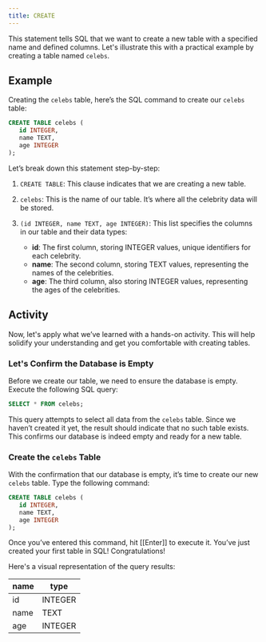 ```yaml
---
title: CREATE
---
```


This statement tells SQL that we want to create a new table with a specified name and defined columns. Let's illustrate this with a practical example by creating a table named `celebs`.

## Example

Creating the `celebs` table, here’s the SQL command to create our `celebs` table:

```sql
CREATE TABLE celebs (
   id INTEGER,
   name TEXT,
   age INTEGER
);
```

Let’s break down this statement step-by-step:

1. `CREATE TABLE`: This clause indicates that we are creating a new table.
2. `celebs`: This is the name of our table. It’s where all the celebrity data will be stored.
3. `(id INTEGER, name TEXT, age INTEGER)`: This list specifies the columns in our table and their data types:

   - **id**: The first column, storing INTEGER values, unique identifiers for each celebrity.
   - **name**: The second column, storing TEXT values, representing the names of the celebrities.
   - **age**: The third column, also storing INTEGER values, representing the ages of the celebrities.

## Activity

Now, let's apply what we’ve learned with a hands-on activity. This will help solidify your understanding and get you comfortable with creating tables.

### Let's Confirm the Database is Empty

Before we create our table, we need to ensure the database is empty. Execute the following SQL query:

```sql
SELECT * FROM celebs;
```

This query attempts to select all data from the `celebs` table. Since we haven’t created it yet, the result should indicate that no such table exists. This confirms our database is indeed empty and ready for a new table.

### Create the `celebs` Table

With the confirmation that our database is empty, it’s time to create our new `celebs` table. Type the following command:

```sql
CREATE TABLE celebs (
   id INTEGER,
   name TEXT,
   age INTEGER
);
```

Once you’ve entered this command, hit [[Enter]] to execute it. You’ve just created your first table in SQL! Congratulations!

Here's a visual representation of the query results:

| **name** | **type** |
| -------- | -------- |
| id       | INTEGER  |
| name     | TEXT     |
| age      | INTEGER  |
